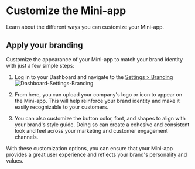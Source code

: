 # Customize the Mini-app
Learn about the different ways you can customize your Mini-app.

## Apply your branding
Customize the appearance of your Mini-app to match your brand identity with just a few simple steps:

1. Log in to your Dashboard and navigate to the [Settings > Branding](https://dashboard.ascendbit.com/settings/branding)
![Dashboard-Settings-Branding](/dashboard-branding.png)

2. From here, you can upload your company's logo or icon to appear on the Mini-app. This will help reinforce your brand identity and make it easily recognizable to your customers.

3. You can also customize the button color, font, and shapes to align with your brand's style guide. Doing so can create a cohesive and consistent look and feel across your marketing and customer engagement channels.

With these customization options, you can ensure that your Mini-app provides a great user experience and reflects your brand's personality and values.
